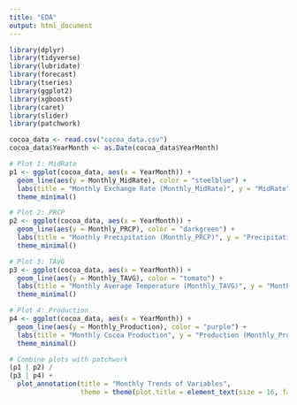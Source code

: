 ```yaml
---
title: "EDA"
output: html_document
---
```


```r
library(dplyr)
library(tidyverse)
library(lubridate)
library(forecast)
library(tseries)
library(ggplot2)
library(xgboost)
library(caret)
library(slider)
library(patchwork)
```

```r
cocoa_data <- read.csv("cocoa_data.csv")
cocoa_data$YearMonth <- as.Date(cocoa_data$YearMonth)
```

```r
# Plot 1: MidRate
p1 <- ggplot(cocoa_data, aes(x = YearMonth)) +
  geom_line(aes(y = Monthly_MidRate), color = "steelblue") +
  labs(title = "Monthly Exchange Rate (Monthly_MidRate)", y = "MidRate", x = "Date") +
  theme_minimal()

# Plot 2: PRCP
p2 <- ggplot(cocoa_data, aes(x = YearMonth)) +
  geom_line(aes(y = Monthly_PRCP), color = "darkgreen") +
  labs(title = "Monthly Precipitation (Monthly_PRCP)", y = "Precipitation (mm)", x = "Date") +
  theme_minimal()

# Plot 3: TAVG
p3 <- ggplot(cocoa_data, aes(x = YearMonth)) +
  geom_line(aes(y = Monthly_TAVG), color = "tomato") +
  labs(title = "Monthly Average Temperature (Monthly_TAVG)", y = "Monthly_Temperature (°F)", x = "Date") +
  theme_minimal()

# Plot 4: Production
p4 <- ggplot(cocoa_data, aes(x = YearMonth)) +
  geom_line(aes(y = Monthly_Production), color = "purple") +
  labs(title = "Monthly Cocoa Production", y = "Production (Monthly_Production)", x = "Date") +
  theme_minimal()

# Combine plots with patchwork
(p1 | p2) /
(p3 | p4) +
  plot_annotation(title = "Monthly Trends of Variables",
                  theme = theme(plot.title = element_text(size = 16, face = "bold", hjust = 0.5)))
```






















